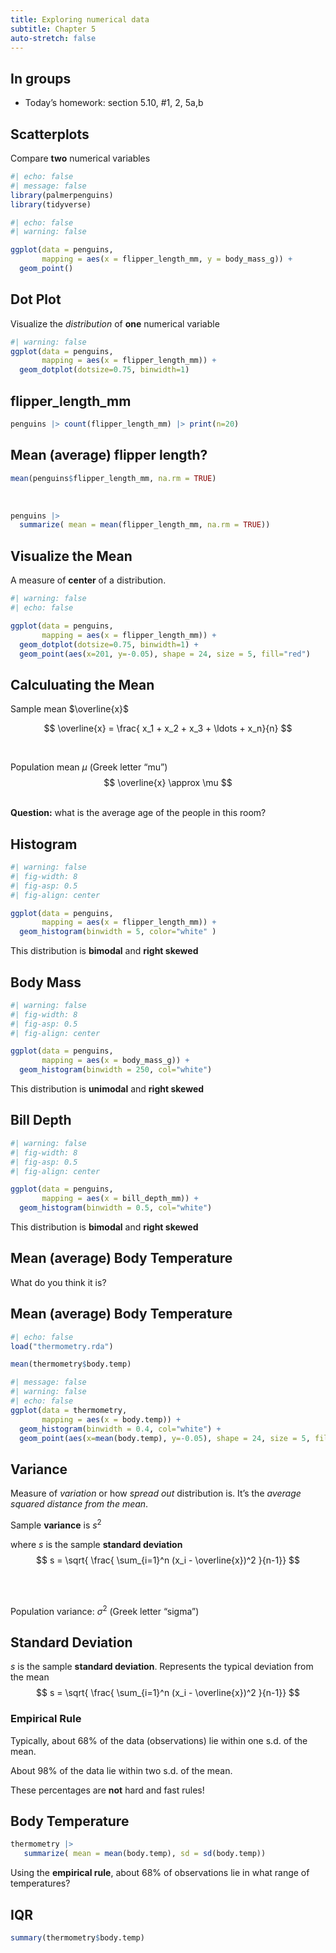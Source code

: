 ```yaml
---
title: Exploring numerical data
subtitle: Chapter 5
auto-stretch: false
---
```


## In groups

-   Today's homework: section 5.10, #1, 2, 5a,b

## Scatterplots

Compare **two** numerical variables

```r
#| echo: false
#| message: false
library(palmerpenguins)
library(tidyverse)
```

```r
#| echo: false
#| warning: false

ggplot(data = penguins, 
       mapping = aes(x = flipper_length_mm, y = body_mass_g)) +
  geom_point()

```

## Dot Plot

Visualize the *distribution* of **one** numerical variable

```r
#| warning: false
ggplot(data = penguins, 
       mapping = aes(x = flipper_length_mm)) +
  geom_dotplot(dotsize=0.75, binwidth=1)
```

## flipper_length_mm

```r
penguins |> count(flipper_length_mm) |> print(n=20)
```

## Mean (average) flipper length?

```r
mean(penguins$flipper_length_mm, na.rm = TRUE)
```

\

```r
penguins |>
  summarize( mean = mean(flipper_length_mm, na.rm = TRUE))
```

## Visualize the Mean

A measure of **center** of a distribution.

```r
#| warning: false
#| echo: false

ggplot(data = penguins, 
       mapping = aes(x = flipper_length_mm)) +
  geom_dotplot(dotsize=0.75, binwidth=1) +
  geom_point(aes(x=201, y=-0.05), shape = 24, size = 5, fill="red")

```

## Calculuating the Mean

Sample mean $\overline{x}$

$$
\overline{x} = \frac{ x_1 + x_2 + x_3 + \ldots + x_n}{n}
$$

\

Population mean $\mu$ (Greek letter "mu") $$
\overline{x} \approx \mu
$$

\
**Question:** what is the average age of the people in this room?

## Histogram

```r
#| warning: false
#| fig-width: 8
#| fig-asp: 0.5
#| fig-align: center

ggplot(data = penguins, 
       mapping = aes(x = flipper_length_mm)) +
  geom_histogram(binwidth = 5, color="white" )
```

This distribution is **bimodal** and **right skewed**

## Body Mass

```r
#| warning: false
#| fig-width: 8
#| fig-asp: 0.5
#| fig-align: center

ggplot(data = penguins, 
       mapping = aes(x = body_mass_g)) +
  geom_histogram(binwidth = 250, col="white")
```

This distribution is **unimodal** and **right skewed**

## Bill Depth

```r
#| warning: false
#| fig-width: 8
#| fig-asp: 0.5
#| fig-align: center

ggplot(data = penguins, 
       mapping = aes(x = bill_depth_mm)) +
  geom_histogram(binwidth = 0.5, col="white")
```

This distribution is **bimodal** and **right skewed**

## Mean (average) Body Temperature

What do you think it is?

## Mean (average) Body Temperature

```r
#| echo: false
load("thermometry.rda")
```

```r
mean(thermometry$body.temp)
```

```r
#| message: false
#| warning: false
#| echo: false
ggplot(data = thermometry, 
       mapping = aes(x = body.temp)) +
  geom_histogram(binwidth = 0.4, col="white") +
  geom_point(aes(x=mean(body.temp), y=-0.05), shape = 24, size = 5, fill="red")
```

## Variance

Measure of *variation* or how *spread out* distribution is. It's the *average squared distance from the mean*.

Sample **variance** is $s^2$

where *s* is the sample **standard deviation** $$
s = \sqrt{ \frac{ \sum_{i=1}^n (x_i - \overline{x})^2 }{n-1}}
$$

\
\

Population variance: $\sigma^2$ (Greek letter "sigma")

## Standard Deviation

*s* is the sample **standard deviation**. Represents the typical deviation from the mean $$
s = \sqrt{ \frac{ \sum_{i=1}^n (x_i - \overline{x})^2 }{n-1}}
$$

### Empirical Rule

Typically, about 68% of the data (observations) lie within one s.d. of the mean.

About 98% of the data lie within two s.d. of the mean.

These percentages are **not** hard and fast rules!

## Body Temperature

```r
thermometry |>
   summarize( mean = mean(body.temp), sd = sd(body.temp))
```

Using the **empirical rule**, about 68% of observations lie in what range of temperatures?

## IQR

```r
summary(thermometry$body.temp)
```
